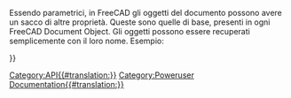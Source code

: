 <languages/>
{{VeryImportantMessage|(Ottobre 2019) Non modificare queste pagine. Le informazioni sono incomplete e obsolete. Per l'API più recente, consultare la [https://www.freecad.org/api documentazione API autogenerata] o generare la documentazione autonomamente. Vedere [[Source documentation/it|Documentazione del codice sorgente]].}}

Essendo parametrici, in FreeCAD gli oggetti del documento possono avere un sacco di altre proprietà. Queste sono quelle di base, presenti in ogni FreeCAD Document Object. Gli oggetti possono essere recuperati semplicemente con il loro nome. Esempio:
{{Code|code=
myObj = FreeCAD.ActiveDocument.myObjectName
print myObj.PropertiesList
}}

{{APIProperty|Content|Una rappresentazione XML delle proprietà di un oggetto.}}
{{APIProperty|Label|Ottiene / imposta l'etichetta degli oggetti. La stringa può essere unicode.}}
{{APIProperty|Name|Il nome univoco di un oggetto.}}
{{APIProperty|Placement|Ottiene / imposta il posizionamento di un oggetto. Un posizionamento definisce un orientamento (rotazione) ed una posizione (base) nello spazio 3D. Viene utilizzato quando non è necessario alcun ridimensionamento o altro tipo di distorsione.}}
{{APIProperty|PropertiesList|Un elenco delle proprietà di un oggetto}}
{{APIProperty|State| Lo stato di FreeCAD di un oggetto (ad esempio se deve essere ricalcolato)}}
{{APIProperty|Type|Una stringa che descrive il tipo di oggetto}}
{{APIProperty|ViewObject|Il View Provider associato (oggetto FreeCADGUI) a un oggetto}}
{{APIFunction|getAllDerivedFrom| | |Tutti i discendenti di questo oggetto}}
{{APIFunction|getDocumentationOfProperty| | |La stringa di documentazione della proprietà di questa classe.}}
{{APIFunction|getGroupOfProperty| | |Il nome del gruppo a cui appartiene la proprietà in questa categoria. Le proprietà sono ordinate in gruppi diversi denominati secondo convenienza.}}
{{APIFunction|getPropertyByName| | |Il valore di una proprietà denominata.}}
{{APIFunction|getTypeOfProperty| | |Il tipo di una proprietà denominata. Questo può essere (Hidden,ReadOnly,Output) o qualsiasi combinazione.}}
{{APIFunction|isDerivedFrom| | |True se il tipo dato è un padre}}
{{APIFunction|purgeTouched| |Contrassegna l'oggetto come unchanged (invariato)| }}
{{APIFunction|touch| |Contrassegna l'oggetto come changed (modificato, toccato)| }}

{{Userdocnavi{{#translation:}}}}
[[Category:API{{#translation:}}]]
[[Category:Poweruser Documentation{{#translation:}}]]
{{clear}}